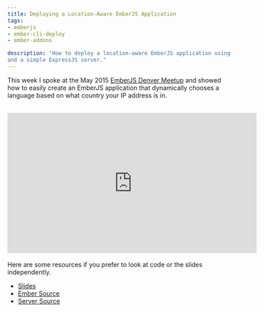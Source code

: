 ```yaml
---
title: Deploying a Location-Aware EmberJS Application
tags:
- emberjs
- ember-cli-deploy
- ember-addons

description: "How to deploy a location-aware EmberJS application using ember-cli-deploy
and a simple ExpressJS server."
---
```


This week I spoke at the May 2015 [EmberJS Denver Meetup](http://www.meetup.com/Ember-js-Denver/) and showed how to
easily create an EmberJS application that dynamically chooses a language based on what country your IP address is in.

<div class="center">
  <br />
  <iframe
    width="560"
    height="315"
    src="https://www.youtube.com/embed/MT0LKcVh6Rw"
    frameborder="0"
    allowfullscreen
  ></iframe>
</div>

<br />
Here are some resources if you prefer to look at code or the slides independently.

- [Slides](http://www.slideshare.net/BenLimmer/deploying-a-locationaware-ember-application)
- [Ember Source](https://github.com/blimmer/location-aware-ember/)
- [Server Source](https://github.com/blimmer/location-aware-ember-server/)
